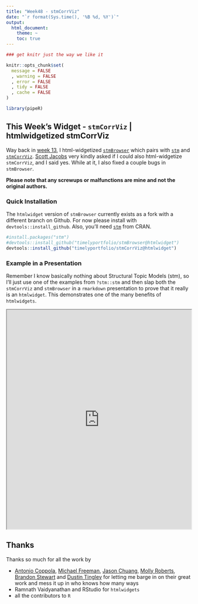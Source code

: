 ```yaml
---
title: "Week48 - stmCorrViz"
date: "`r format(Sys.time(), '%B %d, %Y')`"
output:
  html_document:
    theme: ~
    toc: true
---
```


```r
### get knitr just the way we like it

knitr::opts_chunk$set(
  message = FALSE
  , warning = FALSE
  , error = FALSE
  , tidy = FALSE
  , cache = FALSE
)

library(pipeR)
```

## This Week's Widget - `stmCorrViz` | htmlwidgetized stmCorrViz 

Way back in [week 13](www.buildingwidgets.com/blog/2015/4/2/week-13-interactive-stm), I html-widgetized [`stmBrowser`](https://github.com/mroberts/stmBrowser) which pairs with [`stm`](http://structuraltopicmodel.com/) and [`stmCorrViz`](https://github.com/AntonioCoppola/stmCorrViz).  [Scott Jacobs](https://www.linkedin.com/in/scottpatrickjacobs) very kindly asked if I could also html-widgetize `stmCorrViz`, and I said yes.  While at it, I also fixed a couple bugs in `stmBrowser`.

**Please note that any screwups or malfunctions are mine and not the original authors.**

### Quick Installation

The `htmlwidget` version of `stmBrowser` currently exists as a fork with a different branch on Github.  For now please install with `devtools::install_github`.  Also, you'll need [`stm`](http://cran.r-project.org/web/packages/stm/index.html) from CRAN.

```r
#install.packages("stm")
#devtools::install_github("timelyportfolio/stmBrowser@htmlwidget")
devtools::install_github("timelyportfolio/stmCorrViz@htmlwidget")
```


### Example in a Presentation

Remember I know basically nothing about Structural Topic Models (stm), so I'll just use one of the examples from `?stm::stm` and then slap both the `stmCorrViz` and `stmBrowser` in a `rmarkdown` presentation to prove that it really is an `htmlwidget`.  This demonstrates one of the many benefits of `htmlwidgets`.

<iframe src = "http://timelyportfolio.github.io/buildingwidgets/week48/stm_presentation.html" style = "height: 600px; width:100%; border: " seamless></iframe>


## Thanks

Thanks so much for all the work by

- [Antonio Coppola](https://github.com/AntonioCoppola), [Michael Freeman](http://mfviz.com), [Jason Chuang](http://jason.chuang.info), [Molly Roberts](http://margaretroberts.net), [Brandon Stewart](http://scholar.harvard.edu/bstewart) and [Dustin Tingley](http://scholar.harvard.edu/dtingley) for letting me barge in on their great work and mess it up in who knows how many ways
- Ramnath Vaidyanathan and RStudio for `htmlwidgets`
- all the contributors to `R`

